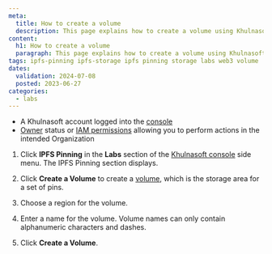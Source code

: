```yaml
---
meta:
  title: How to create a volume
  description: This page explains how to create a volume using Khulnasoft IPFS Pinning
content:
  h1: How to create a volume
  paragraph: This page explains how to create a volume using Khulnasoft IPFS Pinning
tags: ipfs-pinning ipfs-storage ipfs pinning storage labs web3 volume
dates:
  validation: 2024-07-08
  posted: 2023-06-27
categories:
  - labs
---
```


<Macro id="requirements" />

- A Khulnasoft account logged into the [console](https://console.khulnasoft.com)
- [Owner](/identity-and-access-management/iam/concepts/#owner) status or [IAM permissions](/identity-and-access-management/iam/concepts/#permission) allowing you to perform actions in the intended Organization

1. Click **IPFS Pinning** in the **Labs** section of the [Khulnasoft console](https://console.khulnasoft.com) side menu. The IPFS Pinning section displays.
2. Click **Create a Volume** to create a [volume](/labs/ipfs-pinning/concepts/#volume), which is the storage area for a set of pins.
    <Lightbox src="khulnasoft-create-volume-ipfs.webp" alt="" />
3. Choose a region for the volume.
    <Lightbox src="choose-region-ipfs.webp" alt="" />
4. Enter a name for the volume.
    <Message type="important">
      Volume names can only contain alphanumeric characters and dashes.
    </Message>

    <Lightbox src="khulnasoft-choose-name-ipfs.webp" alt="" />
5. Click **Create a Volume**.


